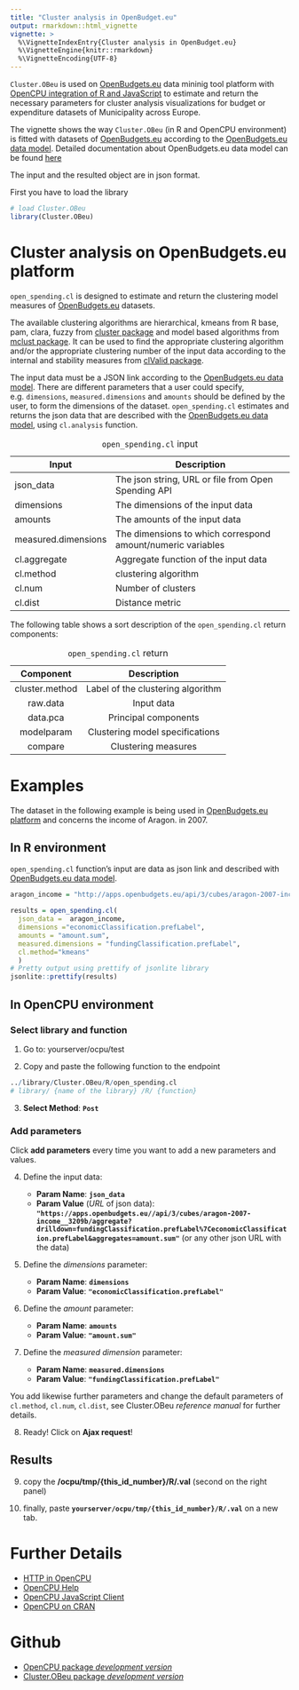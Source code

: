 ```yaml
---
title: "Cluster analysis in OpenBudget.eu"
output: rmarkdown::html_vignette
vignette: >
  %\VignetteIndexEntry{Cluster analysis in OpenBudget.eu}
  %\VignetteEngine{knitr::rmarkdown}
  %\VignetteEncoding{UTF-8}
---
```


`Cluster.OBeu` is used on [OpenBudgets.eu](http://openbudgets.eu/tools/) data mininig tool platform with [OpenCPU integration of R and JavaScript](https://www.opencpu.org/) to estimate and return the necessary parameters for cluster analysis visualizations for budget or expenditure datasets of Municipality across Europe.

The vignette shows the way `Cluster.OBeu` (in R and OpenCPU environment) is fitted with datasets of [OpenBudgets.eu](http://openbudgets.eu) according to the [OpenBudgets.eu data model](https://github.com/openbudgets/data-model). Detailed documentation about OpenBudgets.eu data model can be found [here](http://openbudgets.eu/assets/deliverables/D1.4.pdf)

The input and the resulted object are in json format.

First you have to load the library
```r
# load Cluster.OBeu
library(Cluster.OBeu)
```

# Cluster analysis on OpenBudgets.eu platform

`open_spending.cl` is designed to estimate and return the clustering model measures of [OpenBudgets.eu](http://openbudgets.eu/) datasets.

The available clustering algorithms are hierarchical, kmeans from R base, pam, clara, fuzzy from [cluster package](https://CRAN.R-project.org/package=cluster) and model based algorithms from [mclust package](https://CRAN.R-project.org/package=mclust). It can be used to find the appropriate clustering algorithm and/or the appropriate clustering number of the input data according to the internal and stability measures from [clValid package](https://CRAN.R-project.org/package=clValid).

The input data must be a JSON link according to the [OpenBudgets.eu data model](https://github.com/openbudgets/data-model). There are different parameters that a user could specify, e.g. `dimensions`, `measured.dimensions` and `amounts` should be defined by the user, to form the dimensions of the dataset. `open_spending.cl` estimates and returns the json data that are described with the [OpenBudgets.eu data model](https://github.com/openbudgets/data-model), using `cl.analysis` function.

+--------------------+-------------------------------------------------------------+
| Input              | Description                                                 |
+====================+=============================================================+
| json_data          | The json string, URL or file from Open Spending API         |
+--------------------+-------------------------------------------------------------+
| dimensions         | The dimensions of the input data                            |
+--------------------+-------------------------------------------------------------+
| amounts            | The amounts of the input data                               |
+--------------------+-------------------------------------------------------------+
| measured.dimensions| The dimensions to which correspond amount/numeric variables |
+--------------------+-------------------------------------------------------------+
| cl.aggregate       | Aggregate function of the input data                        |
+--------------------+-------------------------------------------------------------+
| cl.method          | clustering algorithm                                        |
+--------------------+-------------------------------------------------------------+
| cl.num             | Number of clusters                                          |
+--------------------+-------------------------------------------------------------+
| cl.dist            | Distance metric                                             |
+--------------------+-------------------------------------------------------------+

Table: `open_spending.cl` input 


The following table shows a sort description of the `open_spending.cl` return components:

| Component      | Description                        |
| :------------: | :--------------------------------: |
| cluster.method | Label of the clustering algorithm  |
| raw.data       | Input data                         |
| data.pca       | Principal components               |
| modelparam     | Clustering model specifications    |
| compare        | Clustering measures                |

Table: `open_spending.cl` return

# Examples

The dataset in the following example is being used in [OpenBudgets.eu platform](http://apps.openbudgets.eu/) and concerns the income of Aragon. in 2007.

## In R environment

`open_spending.cl` function's input are data as json link and described with [OpenBudgets.eu data model](https://github.com/openbudgets/data-model).

```r
aragon_income = "http://apps.openbudgets.eu/api/3/cubes/aragon-2007-income__3209b/aggregate?drilldown=fundingClassification.prefLabel%7CeconomicClassification.prefLabel&aggregates=amount.sum"
```

```r
results = open_spending.cl(
  json_data =  aragon_income, 
  dimensions ="economicClassification.prefLabel",
  amounts = "amount.sum",
  measured.dimensions = "fundingClassification.prefLabel",
  cl.method="kmeans" 
  )
# Pretty output using prettify of jsonlite library
jsonlite::prettify(results)
```

## In OpenCPU environment

### Select library and function

1. Go to: yourserver/ocpu/test

2. Copy and paste the following function to the endpoint 
```r
../library/Cluster.OBeu/R/open_spending.cl
# library/ {name of the library} /R/ {function}
```

3. **Select Method**: **`Post`**

### Add parameters 

Click **add parameters** every time you want to add a new parameters and values.

4. Define the input data:

    - **Param Name**: **`json_data`**
    - **Param Value** (*URL* of json data): **`"https://apps.openbudgets.eu//api/3/cubes/aragon-2007-income__3209b/aggregate?drilldown=fundingClassification.prefLabel%7CeconomicClassification.prefLabel&aggregates=amount.sum"`** 
    (or any other json URL with the data)

5. Define the *dimensions* parameter:

    - **Param Name**: **`dimensions`**
    - **Param Value**: **`"economicClassification.prefLabel"`**


6. Define the *amount* parameter:

    - **Param Name**: **`amounts`**
    - **Param Value**: **`"amount.sum"`**

7. Define the *measured dimension* parameter:

    - **Param Name**: **`measured.dimensions`**
    - **Param Value**: **`"fundingClassification.prefLabel"`**


You add likewise further parameters and change the default parameters of `cl.method`, `cl.num`, `cl.dist`, see Cluster.OBeu *reference manual* for further details.


8. Ready! Click on **Ajax request**!

## Results

9. copy the **/ocpu/tmp/{this_id_number}/R/.val** (second on the right panel)

10. finally, paste **`yourserver/ocpu/tmp/{this_id_number}/R/.val`** on a new tab.


# Further Details

+ [HTTP in OpenCPU](https://www.opencpu.org/api.html)
+ [OpenCPU Help](https://www.opencpu.org/help.html)
+ [OpenCPU JavaScript Client](https://www.opencpu.org/jslib.html)
+ [OpenCPU on CRAN](https://cran.r-project.org/package=opencpu)

# Github
+ [OpenCPU package *development version*](https://github.com/opencpu/opencpu)
+ [Cluster.OBeu package *development version*](https://github.com/okgreece/Cluster.OBeu)

